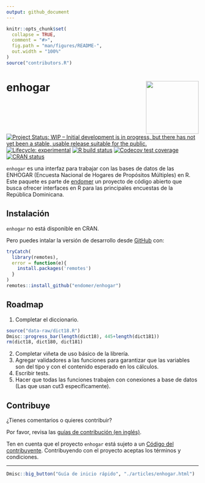 ```yaml
---
output: github_document
---
```


<!-- README.md is generated from README.Rmd. Please edit that file -->

```r
knitr::opts_chunk$set(
  collapse = TRUE,
  comment = "#>",
  fig.path = "man/figures/README-",
  out.width = "100%"
)
source("contributors.R")
```

# enhogar <img src='man/figures/logo.png' align="right" height="138" />

<!-- badges: start -->
[![Project Status: WIP – Initial development is in progress, but there has not yet been a stable, usable release suitable for the public.](https://www.repostatus.org/badges/latest/wip.svg)](https://www.repostatus.org/#wip)
[![Lifecycle: experimental](https://img.shields.io/badge/lifecycle-experimental-orange.svg)](https://www.tidyverse.org/lifecycle/#experimental)
[![R build status](https://github.com/endomer/enhogar/workflows/R-CMD-check/badge.svg)](https://github.com/endomer/enhogar/actions)
[![Codecov test coverage](https://codecov.io/gh/endomer/enhogar/branch/main/graph/badge.svg)](https://codecov.io/gh/endomer/enhogar?branch=main)
[![CRAN status](https://www.r-pkg.org/badges/version/enhogar)](https://CRAN.R-project.org/package=enhogar)
<!-- badges: end -->

`enhogar` es una interfaz para trabajar con las bases de datos de las ENHOGAR (Encuesta Nacional de Hogares de Propósitos Múltiples) en R. Este paquete es parte de [endomer](https://endomer.github.io/) un proyecto de código abierto que busca ofrecer interfaces en R para las principales encuestas de la República Dominicana.

## Instalación

`enhogar` no está disponible en CRAN.

<!-- ``` r -->
<!-- install.packages("enhogar") -->
<!-- ``` -->

Pero puedes intalar la versión de desarrollo desde [GitHub](https://github.com/) con:

``` r
tryCatch(
  library(remotes),
  error = function(e){
    install.packages('remotes')
  }
)
remotes::install_github("endomer/enhogar")
```

## Roadmap

1. Completar el diccionario.

```r
source("data-raw/dict18.R")
Dmisc::progress_bar(length(dict18), 445+length(dict181))
rm(dict18, dict180, dict181)
```

2. Completar viñeta de uso básico de la librería.
2. Agregar validadores a las funciones para garantizar que las variables son del tipo y con el contenido esperado en los cálculos.
2. Escribir tests.
2. Hacer que todas las funciones trabajen con conexiones a base de datos (Las que usan cut3 específicamente).

## Contribuye

¿Tienes comentarios o quieres contribuir?

Por favor, revisa las [guías de contribución (en inglés)](https://endomer.github.io/enhogar/CONTRIBUTING.html).

Ten en cuenta que el proyecto `enhogar` está sujeto a un [Código del contribuyente](https://contributor-covenant.org/es/version/2/0/CODE_OF_CONDUCT.html). Contribuyendo con el proyecto aceptas los términos y condiciones.



<hr/>

```r
Dmisc::big_button("Guía de inicio rápido", "./articles/enhogar.html")
```

